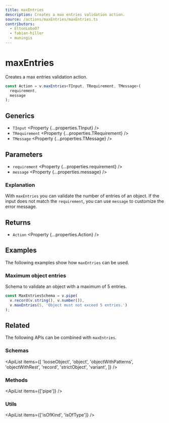```yaml
---
title: maxEntries
description: Creates a max entries validation action.
source: /actions/maxEntries/maxEntries.ts
contributors:
  - EltonLobo07
  - fabian-hiller
  - muningis
---
```



# maxEntries

Creates a max entries validation action.

```ts
const Action = v.maxEntries<TInput, TRequirement, TMessage>(
  requirement,
  message
);
```

## Generics

- `TInput` <Property {...properties.TInput} />
- `TRequirement` <Property {...properties.TRequirement} />
- `TMessage` <Property {...properties.TMessage} />

## Parameters

- `requirement` <Property {...properties.requirement} />
- `message` <Property {...properties.message} />

### Explanation

With `maxEntries` you can validate the number of entries of an object. If the input does not match the `requirement`, you can use `message` to customize the error message.

## Returns

- `Action` <Property {...properties.Action} />

## Examples

The following examples show how `maxEntries` can be used.

### Maximum object entries

Schema to validate an object with a maximum of 5 entries.

```ts
const MaxEntriesSchema = v.pipe(
  v.record(v.string(), v.number()),
  v.maxEntries(5, 'Object must not exceed 5 entries.')
);
```

## Related

The following APIs can be combined with `maxEntries`.

### Schemas

<ApiList
  items={[
    'looseObject',
    'object',
    'objectWithPatterns',
    'objectWithRest',
    'record',
    'strictObject',
    'variant',
  ]}
/>

### Methods

<ApiList items={['pipe']} />

### Utils

<ApiList items={['isOfKind', 'isOfType']} />
